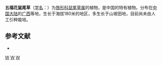 {{Speciesbox 
| taxon = Salvia adoxoides
| authority = [[吴征镒|C. Y. Wu]]
}}

'''五福花鼠尾草'''（[[学名|学名]]：{{lang|la|''Salvia adoxoides''}}）为[[唇形科|唇形科]][[鼠尾草属|鼠尾草属]]的植物，是中国的特有植物。分布在[[中国大陆|中国大陆]]的[[广西|广西]]等地，生长于海拔180米的地区，多生长于山坡田地，目前尚未由人工引种栽培。

== 参考文献 ==
<div class="references-small">
* {{cite web| url =http://www.bioinfo.cn/db05/KmzwSpecies.php?action=view&id=12829| title =五福花鼠尾草| work =《中国高等植物数据库全库》| publisher =中国科学院微生物研究所| author =昆明植物研究所| accessdate =2009-02-24| deadurl =yes| archiveurl =https://web.archive.org/web/20160305021756/http://www.bioinfo.cn/db05/KmzwSpecies.php?action=view&id=12829| archivedate =2016-03-05}}
</div>
{{Taxonbar|from=Q7406730}}

[[Category:鼠尾草属|W]]
[[Category:中國特有植物|W]]
[[Category:广西植物|W]]